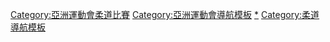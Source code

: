 {{Navbox
| name = 亞洲運動會柔道比賽
| title = [[亞洲運動會柔道比賽]]
| state = {{{state|autocollapse}}}
| listclass = hlist
| imageleft = [[File:Judo pictogram.svg|50px]]
| list1 =
* ''[[1958年亞洲運動會柔道比賽|1958]] (表演項目)''
* ''[[1962年亞洲運動會柔道比賽|1962]] (表演項目)''
* {{color|#A0A0A0|1966–1982}}
* [[1986年亞洲運動會柔道比賽|1986]]
* [[1990年亞洲運動會柔道比賽|1990]]
* [[1994年亞洲運動會柔道比賽|1994]]
* [[1998年亞洲運動會柔道比賽|1998]]
* [[2002年亞洲運動會柔道比賽|2002]]
* [[2006年亞洲運動會柔道比賽|2006]]
* [[2010年亞洲運動會柔道比賽|2010]]
* [[2014年亞洲運動會柔道比賽|2014]]
* [[2018年亞洲運動會柔道比賽|2018]]
}}<includeonly>[[Category:亞洲運動會柔道比賽]]</includeonly><noinclude>
{{collapsible option}}
[[Category:亞洲運動會導航模板]]
[[Category:亞洲運動會柔道比賽|*]]
[[Category:柔道導航模板]]
</noinclude>
